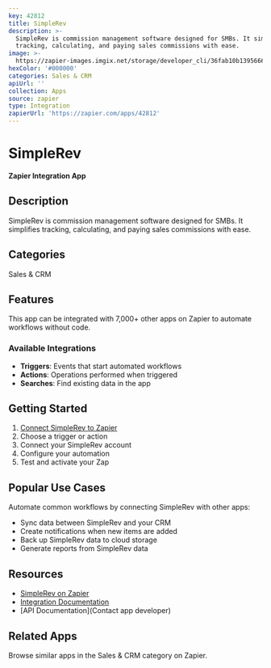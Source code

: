 ```yaml
---
key: 42812
title: SimpleRev
description: >-
  SimpleRev is commission management software designed for SMBs. It simplifies
  tracking, calculating, and paying sales commissions with ease.
image: >-
  https://zapier-images.imgix.net/storage/developer_cli/36fab10b1395666b87619440174aebd9.png?auto=format%2Ccompress&ixlib=python-3.0.0&q=50
hexColor: '#000000'
categories: Sales & CRM
apiUrl: ''
collection: Apps
source: zapier
type: Integration
zapierUrl: 'https://zapier.com/apps/42812'
---
```

# SimpleRev

**Zapier Integration App**

## Description

SimpleRev is commission management software designed for SMBs. It simplifies tracking, calculating, and paying sales commissions with ease.

## Categories

Sales & CRM

## Features

This app can be integrated with 7,000+ other apps on Zapier to automate workflows without code.

### Available Integrations

- **Triggers**: Events that start automated workflows
- **Actions**: Operations performed when triggered
- **Searches**: Find existing data in the app

## Getting Started

1. [Connect SimpleRev to Zapier](https://zapier.com/apps/42812)
2. Choose a trigger or action
3. Connect your SimpleRev account
4. Configure your automation
5. Test and activate your Zap

## Popular Use Cases

Automate common workflows by connecting SimpleRev with other apps:

- Sync data between SimpleRev and your CRM
- Create notifications when new items are added
- Back up SimpleRev data to cloud storage
- Generate reports from SimpleRev data

## Resources

- [SimpleRev on Zapier](https://zapier.com/apps/42812)
- [Integration Documentation](https://zapier.com/apps/42812/integrations)
- [API Documentation](Contact app developer)

## Related Apps

Browse similar apps in the Sales & CRM category on Zapier.
